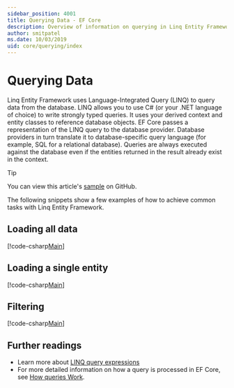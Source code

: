 ```yaml
---
sidebar_position: 4001
title: Querying Data - EF Core
description: Overview of information on querying in Linq Entity Framework
author: smitpatel
ms.date: 10/03/2019
uid: core/querying/index
---
```

# Querying Data

Linq Entity Framework uses Language-Integrated Query (LINQ) to query data from the database. LINQ allows you to use C# (or your .NET language of choice) to write strongly typed queries. It uses your derived context and entity classes to reference database objects. EF Core passes a representation of the LINQ query to the database provider. Database providers in turn translate it to database-specific query language (for example, SQL for a relational database). Queries are always executed against the database even if the entities returned in the result already exist in the context.

> [!TIP]
> You can view this article's [sample](https://github.com/dotnet/EntityFramework.Docs/tree/main/samples/core/Querying/Overview) on GitHub.

The following snippets show a few examples of how to achieve common tasks with Linq Entity Framework.

## Loading all data

[!code-csharp[Main](../../../samples/core/Querying/Overview/Program.cs#LoadingAllData)]

## Loading a single entity

[!code-csharp[Main](../../../samples/core/Querying/Overview/Program.cs#LoadingSingleEntity)]

## Filtering

[!code-csharp[Main](../../../samples/core/Querying/Overview/Program.cs#Filtering)]

## Further readings

- Learn more about [LINQ query expressions](/dotnet/csharp/programming-guide/concepts/linq/basic-linq-query-operations)
- For more detailed information on how a query is processed in EF Core, see [How queries Work](xref:core/querying/how-query-works).
